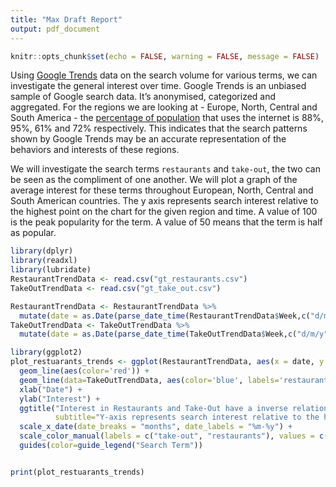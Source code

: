 ```yaml
---
title: "Max Draft Report"
output: pdf_document
---
```


```r
knitr::opts_chunk$set(echo = FALSE, warning = FALSE, message = FALSE)
```

Using [Google Trends](https://trends.google.com/trends/) data on the search volume for various terms, we can investigate the general interest over time. Google Trends is an unbiased sample of Google search data. It’s anonymised, categorized and aggregated. For the regions we are looking at - Europe, North, Central and South America - the [percentage of population](https://www.internetworldstats.com/) that uses the internet is 88%, 95%, 61% and 72% respectively. This indicates that the search patterns shown by Google Trends may be an accurate representation of the behaviors and interests of these regions.

We will investigate the search terms `restaurants` and `take-out`, the two can be seen as the compliment of one another. We will plot a graph of the average interest for these terms throughout European, North, Central and South American countries. The y axis represents search interest relative to the highest point on the chart for the given region and time. A value of 100 is the peak popularity for the term. A value of 50 means that the term is half as popular.

```r
library(dplyr)
library(readxl)
library(lubridate)
RestaurantTrendData <- read.csv("gt_restaurants.csv")
TakeOutTrendData <- read.csv("gt_take_out.csv")

RestaurantTrendData <- RestaurantTrendData %>%
  mutate(date = as.Date(parse_date_time(RestaurantTrendData$Week,c("d/m/y"))))
TakeOutTrendData <- TakeOutTrendData %>%
  mutate(date = as.Date(parse_date_time(TakeOutTrendData$Week,c("d/m/y"))))

library(ggplot2)
plot_restuarants_trends <- ggplot(RestaurantTrendData, aes(x = date, y = interest)) +
  geom_line(aes(color='red')) +
  geom_line(data=TakeOutTrendData, aes(color='blue', labels='restaurants')) +
  xlab("Date") +
  ylab("Interest") +
  ggtitle("Interest in Restaurants and Take-Out have a inverse relationship", 
          subtitle="Y-axis represents search interest relative to the highest point") +
  scale_x_date(date_breaks = "months", date_labels = "%m-%y") + 
  scale_color_manual(labels = c("take-out", "restaurants"), values = c("blue", "red")) +
  guides(color=guide_legend("Search Term"))


print(plot_restuarants_trends)
```